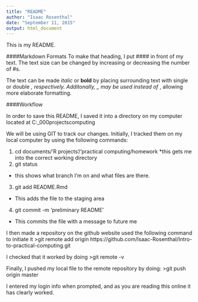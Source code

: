 ```yaml
---
title: "README"
author: "Isaac Rosenthal"
date: "September 11, 2015"
output: html_document
---
```

This is my README.

####Markdown Formats
To make that heading, I put #### in front of my text. The text size can be changed by increasing or decreasing the number of #s.

The text can be made *italic* or **bold** by placing surrounding text with single or double *, respectively. Additonally, _ may be used instead of *, allowing more elaborate formatting.

####Workflow

In order to save this README, I saved it into a directory on my computer located at C:\Users\Rosen_000\Documents\R projects\Practical computing\homework

We will be using GIT to track our changes. Initially, I tracked them on my local computer by using the following commands:

1. cd documents/'R projects'/'practical computing/homework
  *this gets me into the correct working directory
2. git status
  * this shows what branch I'm on and what files are there.
3. git add README.Rmd
  * This adds the file to the staging area
4. git commit -m 'preliminary README'
  * This commits the file with a message to future me

I then made a repository on the github website used the following command to initiate it
>git remote add origin https://github.com/Isaac-Rosenthal/Intro-to-practical-computing.git

I checked that it worked by doing
>git remote -v

Finally, I pushed my local file to the remote repository by doing:
>git push origin master

I entered my login info when prompted, and as you are reading this online it has clearly worked.


